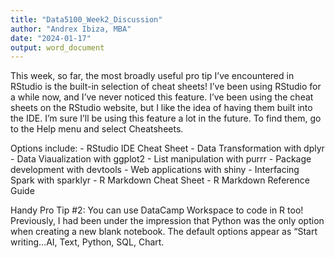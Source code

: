 ```yaml
---
title: "Data5100_Week2_Discussion"
author: "Andrex Ibiza, MBA"
date: "2024-01-17"
output: word_document
---
```


This week, so far, the most broadly useful pro tip I've encountered in RStudio is the built-in selection of cheat sheets! I've been using RStudio for a while now, and I've never noticed this feature.  I've been using the cheat sheets on the RStudio website, but I like the idea of having them built into the IDE.  I'm sure I'll be using this feature a lot in the future. To find them, go to the Help menu and select Cheatsheets.  

Options include:
- RStudio IDE Cheat Sheet
- Data Transformation with dplyr
- Data Viaualization with ggplot2
- List manipulation with purrr
- Package development with devtools
- Web applications with shiny
- Interfacing Spark with sparklyr
- R Markdown Cheat Sheet
- R Markdown Reference Guide

Handy Pro Tip #2:
You can use DataCamp Workspace to code in R too! Previously, I had been under the impression that Python was the only option when creating a new blank notebook. The default options appear as "Start writing...AI, Text, Python, SQL, Chart.